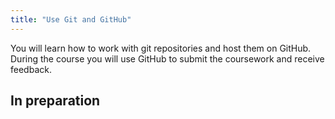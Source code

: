 ```yaml
---
title: "Use Git and GitHub"
---
```


You will learn how to work with git repositories and host them on GitHub. During the course you will use GitHub to submit the coursework and receive feedback.

## In preparation
